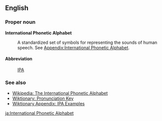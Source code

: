 ==English==

===Proper noun===
'''International Phonetic Alphabet'''
:A standardized set of symbols for representing the sounds of human speech. See [[Appendix:International Phonetic Alphabet]].

==== Abbreviation ====
:[[IPA]]

=== See also ===
*[[w:International Phonetic Alphabet|Wikipedia: The International Phonetic Alphabet]]
*[[Wiktionary:Pronunciation key|Wiktionary: Pronunciation Key]]
*[[Wiktionary Appendix:IPA Examples|Wiktionary Appendix: IPA Examples]]

[[ja:International Phonetic Alphabet]]